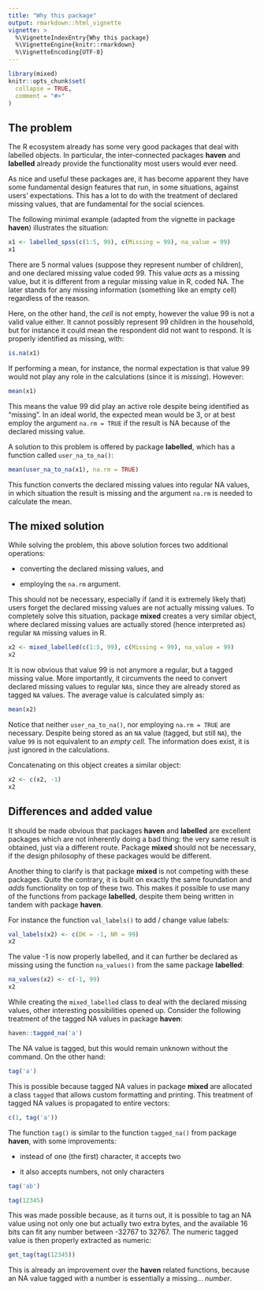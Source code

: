 ```yaml
---
title: "Why this package"
output: rmarkdown::html_vignette
vignette: >
  %\VignetteIndexEntry{Why this package}
  %\VignetteEngine{knitr::rmarkdown}
  %\VignetteEncoding{UTF-8}
---
```


```r
library(mixed)
knitr::opts_chunk$set(
  collapse = TRUE,
  comment = "#>"
)
```

## The problem

The R ecosystem already has some very good packages that deal with labelled objects.  In particular, the inter-connected packages **haven** and **labelled** already provide the functionality most users would ever need.

As nice and useful these packages are, it has become apparent they have some fundamental design features that run, in some situations, against users' expectations. This has a lot to do with the treatment of declared missing values, that are fundamental for the social sciences. 

The following minimal example (adapted from the vignette in package **haven**) illustrates the situation:


```r
x1 <- labelled_spss(c(1:5, 99), c(Missing = 99), na_value = 99)
x1
```

There are 5 normal values (suppose they represent number of children), and one declared missing value coded 99. This value *acts* as a missing value, but it is different from a regular missing value in R, coded NA. The later stands for any missing information (something like an empty cell) regardless of the reason.

Here, on the other hand, the *cell* is not empty, however the value 99 is not a valid value either. It cannot possibly represent 99 children in the household, but for instance it could mean the respondent did not want to respond. It is properly identified as missing, with:

```r
is.na(x1)
```

If performing a mean, for instance, the normal expectation is that value 99 would not play any role in the calculations (since it is *missing*). However:

```r
mean(x1)
```

This means the value 99 did play an active role despite being identified as "missing". In an ideal world, the expected mean would be 3, or at best employ the argument `na.rm = TRUE` if the result is NA because of the declared missing value.

A solution to this problem is offered by package **labelled**, which has a function called `user_na_to_na()`:


```r
mean(user_na_to_na(x1), na.rm = TRUE)
```

This function converts the declared missing values into regular NA values, in which situation the result is missing and the argument `na.rm` is needed to calculate the mean.


## The mixed solution

While solving the problem, this above solution forces two additional operations:

* converting the declared missing values, and

* employing the `na.rm` argument.

This should not be necessary, especially if (and it is extremely likely that) users forget the declared missing values are not actually missing values. To completely solve this situation, package **mixed** creates a very similar object, where declared missing values are actually stored (hence interpreted as) regular `NA` missing values in R.


```r
x2 <- mixed_labelled(c(1:5, 99), c(Missing = 99), na_value = 99)
x2
```

It is now obvious that value 99 is not anymore a regular, but a tagged missing value. More importantly, it circumvents the need to convert declared missing values to regular `NA`s, since they are already stored as tagged `NA` values. The average value is calculated simply as:

```r
mean(x2)
```

Notice that neither `user_na_to_na()`, nor employing `na.rm = TRUE` are necessary. Despite being stored as an `NA` value (tagged, but still `NA`), the value `99` is not equivalent to an *empty cell*. The information does exist, it is just ignored in the calculations.

Concatenating on this object creates a similar object:

```r
x2 <- c(x2, -1)
x2
```


## Differences and added value

It should be made obvious that packages **haven** and **labelled** are excellent packages which are not inherently doing a bad thing: the very same result is obtained, just via a different route. Package **mixed** should not be necessary, if the design philosophy of these packages would be different. 

Another thing to clarify is that package **mixed** is not competing with these packages. Quite the contrary, it is built on exactly the same foundation and *adds* functionality on top of these two. This makes it possible to use many of the functions from package **labelled**, despite them being written in tandem with package **haven**.

For instance the function `val_labels()` to add / change value labels:

```r
val_labels(x2) <- c(DK = -1, NR = 99)
x2
```

The value -1 is now properly labelled, and it can further be declared as missing using the function `na_values()` from the same package **labelled**:

```r
na_values(x2) <- c(-1, 99)
x2
```


While creating the `mixed_labelled` class to deal with the declared missing values, other interesting possibilities opened up. Consider the following treatment of the tagged NA values in package **haven**:


```r
haven::tagged_na('a')
```

The NA value is tagged, but this would remain unknown without the command. On the other hand:

```r
tag('a')
```

This is possible because tagged NA values in package **mixed** are allocated a class `tagged` that allows custom formatting and printing. This treatment of tagged NA values is propagated to entire vectors:

```r
c(1, tag('a'))
```

The function `tag()` is similar to the function `tagged_na()` from package **haven**, with some improvements:

* instead of one (the first) character, it accepts two

* it also accepts numbers, not only characters


```r
tag('ab')

tag(12345)
```

This was made possible because, as it turns out, it is possible to tag an NA value using not only one but actually two extra bytes, and the available 16 bits can fit any number between -32767 to 32767. The numeric tagged value is then properly extracted as numeric:


```r
get_tag(tag(12345))
```

This is already an improvement over the **haven** related functions, because an NA value tagged with a number is essentially a missing... *number*.


